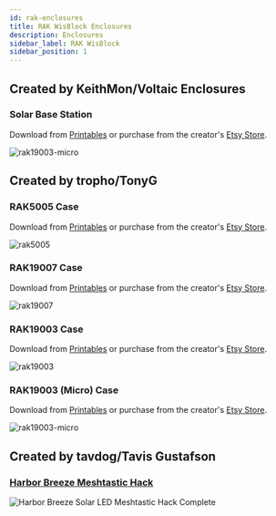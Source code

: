 ```yaml
---
id: rak-enclosures
title: RAK WisBlock Enclosures
description: Enclosures
sidebar_label: RAK WisBlock
sidebar_position: 1
---
```


## Created by KeithMon/Voltaic Enclosures

### Solar Base Station

Download from [Printables](https://www.printables.com/model/297089-meshtastic-solar-base-station-node-enclosure-for-3) or purchase from the creator's [Etsy Store](https://www.etsy.com/listing/1312727008/meshtastic-solar-base-station-off-grid).

![rak19003-micro](/img/enclosures/3dp-kmon-basestation.webp)

## Created by tropho/TonyG

### RAK5005 Case

Download from [Printables](https://www.printables.com/model/286651-rak5005-case-for-meshtastic) or purchase from the creator's [Etsy Store](https://www.etsy.com/listing/1158237722/meshtastic-rak5005-case).

![rak5005](/img/enclosures/3dp-tropho-rak5005.webp)

### RAK19007 Case

Download from [Printables](https://www.printables.com/model/286657-rak19007-case-for-meshtastic) or purchase from the creator's [Etsy Store](https://www.etsy.com/listing/1302265084/meshtastic-rak19007-case).

![rak19007](/img/enclosures/3dp-tropho-rak19007.webp)

### RAK19003 Case

Download from [Printables](https://www.printables.com/model/286662-rak19003-case-for-meshtastic) or purchase from the creator's [Etsy Store](https://www.etsy.com/listing/1316287559/meshtastic-rak19003-case).

![rak19003](/img/enclosures/3dp-tropho-rak19003.webp)

### RAK19003 (Micro) Case

Download from [Printables](https://www.printables.com/model/286664-rak19003-micro-case-for-meshtastic) or purchase from the creator's [Etsy Store](https://www.etsy.com/listing/1302260756/meshtastic-rak19003-micro-case).

![rak19003-micro](/img/enclosures/3dp-tropho-rak19003-micro.webp)

## Created by tavdog/Tavis Gustafson

### [Harbor Breeze Meshtastic Hack](./harbor-breeze-solar-enclosure.mdx)

![Harbor Breeze Solar LED Meshtastic Hack Complete](/img/enclosures/hbmh_complete.webp)


